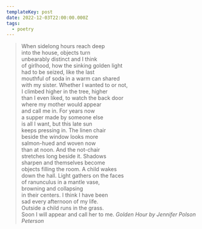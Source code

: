 ```yaml
---
templateKey: post
date: 2022-12-03T22:00:00.000Z
tags:
  - poetry
---
```

> When sidelong hours reach deep<br/>
> into the house, objects turn<br/>
> unbearably distinct and I think<br/>
> of girlhood, how the sinking golden light<br/>
> had to be seized, like the last<br/>
> mouthful of soda in a warm can shared<br/>
> with my sister. Whether I wanted to or not,<br/>
> I climbed higher in the tree, higher<br/>
> than I even liked, to watch the back door<br/>
> where my mother would appear<br/>
> and call me in. For years now<br/>
> a supper made by someone else<br/>
> is all I want, but this late sun<br/>
> keeps pressing in. The linen chair<br/>
> beside the window looks more<br/>
> salmon-hued and woven now<br/>
> than at noon. And the not-chair<br/>
> stretches long beside it. Shadows<br/>
> sharpen and themselves become<br/>
> objects filling the room. A child wakes<br/>
> down the hall. Light gathers on the faces<br/>
> of ranunculus in a mantle vase,<br/>
> browning and collapsing<br/>
> in their centers. I think I have been<br/>
> sad every afternoon of my life.<br/>
> Outside a child runs in the grass.<br/>
> Soon I will appear and call her to me.
> <cite>Golden Hour by Jennifer Polson Peterson</cite>
